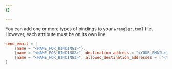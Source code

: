 ```yaml
---
{}

---
```


You can add one or more types of bindings to your `wrangler.toml` file. However, each attribute must be on its own line:

```toml
send_email = [
    {name = "<NAME_FOR_BINDING1>"},
   	{name = "<NAME_FOR_BINDING2>", destination_address = "<YOUR_EMAIL>@example.com"},
   	{name = "<NAME_FOR_BINDING3>", allowed_destination_addresses = ["<YOUR_EMAIL>@example.com", "<YOUR_EMAIL2>@example.com"]},
]
```
